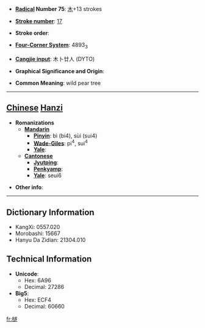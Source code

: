 * '''[[Wiktionary:Chinese radical index| Radical]] Number 75''': [[Wiktionary:Chinese radical index 木|木]]+13 strokes

* '''[[Wiktionary:Chinese total strokes index|Stroke number]]''': [[Wiktionary:Chinese total strokes index 17|17]]

* '''Stroke order''': 

* '''[[Wiktionary:Chinese four corner index|Four-Corner System]]''': 4893<sub>3</sub>

* '''[[Wiktionary:Chinese Cangjie index|Cangjie input]]''': 木卜廿人 (DYTO)

* '''Graphical Significance and Origin''': 

* '''Common Meaning''': wild pear tree

----

== [[Chinese]] [[Hanzi]] ==

* '''Romanizations'''
** '''[[Mandarin]]'''
*** '''[[Pinyin]]''': bì (bi4), sùi (sui4)
*** '''[[Wade-Giles]]''': pi<sup>4</sup>, sui<sup>4</sup>
*** '''[[Yale]]''': 
** '''[[Cantonese]]'''
*** '''[[Jyutping]]''':
*** '''[[Penkyamp]]''': 
*** '''[[Yale]]''': seui6

* '''Other info''': 

----

== Dictionary Information ==

* KangXi: 0557.020
* Morobashi: 15667
* Hanyu Da Zidian: 21304.010

== Technical Information ==

* '''Unicode''':
** Hex: 6A96
** Decimal: 27286
* '''Big5''':
** Hex: ECF4
** Decimal: 60660

[[fr:檖]]